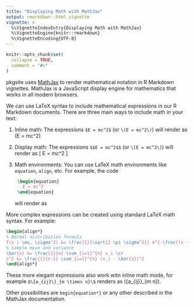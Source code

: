 ```yaml
---
title: "Displaying Math with MathJax"
output: rmarkdown::html_vignette
vignette: >
  %\VignetteIndexEntry{Displaying Math with MathJax}
  %\VignetteEngine{knitr::rmarkdown}
  %\VignetteEncoding{UTF-8}
---
```


```r
knitr::opts_chunk$set(
  collapse = TRUE,
  comment = "#>"
)
```

pkgsite uses [MathJax](https://www.mathjax.org/) to render mathematical notation in R Markdown vignettes. MathJax is a
JavaScript display engine for mathematics that works in all modern browsers.

We can use LaTeX syntax to include mathematical expressions in our R Markdown documents. There are three main ways to
include math in your text:

1. Inline math: The expressions `$E = mc^2$` (or `\(E = mc^2\)`) will render as \(E = mc^2\)
2. Display math: The expressions `$$E = mc^2$$` (or `\[E = mc^2\]`) will render as
   \[ E = mc^2 \]
3. Math environments: You can use LaTeX math environments like `equation`, `align`, etc. For example, the code
   ```latex
    \begin{equation}
      E = mc^2
    \end{equation}
   ```
   will render as
   \begin{equation}
     E = mc^2
   \end{equation}

More complex expressions can be created using standard LaTeX math syntax. For example:

```latex
\begin{align*}
% Normal distribution formula
f(x | \mu, \sigma^2) &= \frac{1}{\sqrt{2 \pi \sigma^2}} e^{-\frac{(x - \mu)^2}{2 \sigma^2}} \cr
% Sample mean and variance
\bar{x} &= \frac{1}{n} \sum_{i=1}^{n} x_i \cr
s^2 &= \frac{1}{n-1} \sum_{i=1}^{n} (x_i - \bar{x})^2
\end{align*}
```

\begin{align*}
% Normal distribution formula
f(x | \mu, \sigma^2) &= \frac{1}{\sqrt{2 \pi \sigma^2}} e^{-\frac{(x - \mu)^2}{2 \sigma^2}} \cr
% Sample mean and variance
\bar{x} &= \frac{1}{n} \sum_{i=1}^{n} x_i \cr
s^2 &= \frac{1}{n-1} \sum_{i=1}^{n} (x_i - \bar{x})^2
\end{align*}

These more elegant expressions also work witn inline math mode, for example `$\{a_{ij}\}_{m \times n}\$` renders as
\(\{a_{ij}\}_{m \times n}\).

Other possibilities are `begin{equation*}` or any other described in the MathJax documentation.
